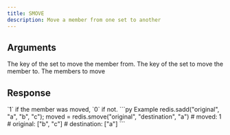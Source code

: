 ```yaml
---
title: SMOVE
description: Move a member from one set to another
---
```


## Arguments

<ParamField body="source" type="str" required>
  The key of the set to move the member from.
</ParamField>
<ParamField body="destination" type="str" required>
  The key of the set to move the member to.
</ParamField>

<ParamField body="member" type="TMember">
  The members to move
</ParamField>

## Response

<ResponseField type="0 | 1" required>
  `1` if the member was moved, `0` if not.
</ResponseField>

<RequestExample>
```py Example 
redis.sadd("original", "a", "b", "c"); 
moved =  redis.smove("original", "destination", "a")
# moved:       1
# original:    ["b", "c"]
# destination: ["a"]
```

</RequestExample>

